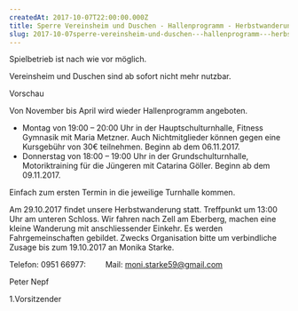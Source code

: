 ```yaml
---
createdAt: 2017-10-07T22:00:00.000Z
title: Sperre Vereinsheim und Duschen - Hallenprogramm - Herbstwanderung
slug: 2017-10-07sperre-vereinsheim-und-duschen---hallenprogramm---herbstwanderung
---
```


Spielbetrieb ist nach wie vor möglich.

Vereinsheim und Duschen sind ab sofort nicht mehr nutzbar.

Vorschau

Von November bis April wird wieder Hallenprogramm angeboten.

* Montag von 19:00 – 20:00 Uhr in der Hauptschulturnhalle, Fitness Gymnasik mit Maria Metzner. Auch Nichtmitglieder können gegen eine Kursgebühr von 30€ teilnehmen. Beginn ab dem 06.11.2017.
* Donnerstag von 18:00 – 19:00 Uhr in der Grundschulturnhalle, Motoriktraining für die Jüngeren mit Catarina Göller. Beginn ab dem 09.11.2017.

Einfach zum ersten Termin in die jeweilige Turnhalle kommen.

Am 29.10.2017 findet unsere Herbstwanderung statt. Treffpunkt um 13:00 Uhr am unteren Schloss. Wir fahren nach Zell am Eberberg, machen eine kleine Wanderung mit anschliessender Einkehr. Es werden Fahrgemeinschaften gebildet. Zwecks Organisation bitte um verbindliche Zusage bis zum 19.10.2017 an Monika Starke.

Telefon: 0951 66977:         Mail: [moni.starke59@gmail.com](mailto\:moni.starke59@gmail.com) 

Peter Nepf

1.Vorsitzender
